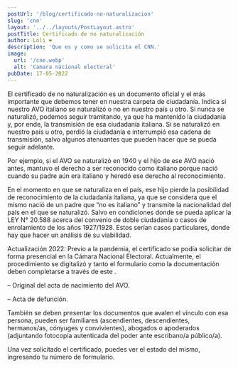```yaml
---
postUrl: '/blog/certificado-no-naturalizacion'
slug: 'cnn'
layout: '../../layouts/PostLayout.astro'
postTitle: Certificado de no naturalización
author: Loli ❤️
description: 'Que es y como se solicita el CNN.'
image:
  url: '/cne.webp'
  alt: 'Camara nacional electoral'
pubDate: 17-05-2022
---
```



<BlogTitle text="¿Qué es el certificado de no naturalización?" />

El certificado de no naturalización es un documento oficial y el más importante que debemos tener en nuestra carpeta de ciudadanía. Indica si nuestro AVO italiano se naturalizó o no en nuestro país u otro. Si nunca se naturalizó, podemos seguir tramitando, ya que ha mantenido la ciudadanía y, por ende, la transmisión de esa ciudadanía italiana. Si se naturalizó en nuestro país u otro, perdió la ciudadanía e interrumpió esa cadena de transmisión, salvo algunos atenuantes que pueden hacer que se pueda seguir adelante.

<Important
	bg="bg-red-100"
	text="¡ATENTI! Lo más importante es saber en qué fecha ocurrió esa naturalización."
/>

Por ejemplo, si el AVO se naturalizó en 1940 y el hijo de ese AVO nació antes, mantuvo el derecho a ser reconocido como italiano porque nació cuando su padre aún era italiano y heredó ese derecho al reconocimiento.

<span class="p-2">
	En el momento en que se naturaliza en el país, ese hijo pierde la posibilidad de reconocimiento de
	la ciudadanía italiana, ya que se considera que el mismo nació de un padre que “no es italiano” y
	transmite la nacionalidad del país en el que se naturalizó. Salvo en condiciones donde se pueda
	aplicar la LEY N° 20.588 acerca del convenio de doble ciudadanía o casos de enrolamiento de los
	años 1927/1928.
</span>
Estos serían casos particulares, donde hay que hacer un análisis de su viabilidad.

<BlogTitle text="¿Dónde hay que solicitar este certificado?" />

Actualización 2022: Previo a la pandemia, el certificado se podía solicitar de forma presencial en la Cámara Nacional Electoral. Actualmente, el procedimiento se digitalizó y tanto el formulario como la documentación deben completarse a través de este <LinkBlog href='https://formularios.electoral.gob.ar/f03/' text='enlace'/>.

<LinkBlog
	href="https://www.youtube.com/watch?v=z_gYKgGvzNE"
	text="Aquí podrán ver un tutorial, paso a paso, para realizar la solicitud."
/>

<BlogTitle text="¿Qué documentos necesito para solicitar el certificado de no naturalización?" />

– Original del acta de nacimiento del AVO.

– Acta de defunción.

<span class="p-2">
También se deben presentar los documentos que avalen el vínculo con esa persona, pueden ser familiares (ascendientes, descendientes, hermanos/as, cónyuges y convivientes), abogados o apoderados (adjuntando fotocopia autenticada del poder ante escribano/a público/a).

Una vez solicitado el certificado, <LinkBlog href='https://formularios.electoral.gob.ar/busqueda-de-certificados-digitales-emitidos/' text='aquí'/> puedes ver el estado del mismo, ingresando tu número de formulario.

</span>
